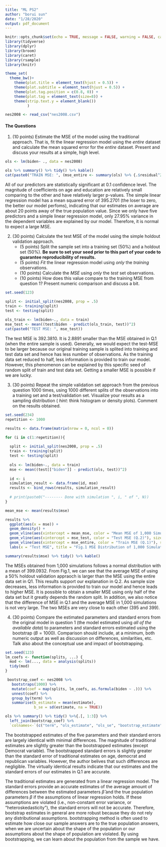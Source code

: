 ```yaml
---
title: "ML PS2"
author: "borui sun"
date: "1/28/2020"
output: pdf_document
---
```


```r
knitr::opts_chunk$set(echo = TRUE, message = FALSE, warning = FALSE, cache = TRUE)
library(tidyverse)
library(dplyr)
library(broom)
library(caret)
library(rsample)
library(knitr)

theme_set(
  theme_bw()+
    theme(plot.title = element_text(hjust = 0.5)) +
    theme(plot.subtitle = element_text(hjust = 0.5)) +
    theme(plot.tag.position = c(0.8, 0)) +
    theme(plot.tag = element_text(size=8)) +
    theme(strip.text.y = element_blank())
          )

nes2008 <- read_csv("nes2008.csv")
```


#### The Questions

1. (10 points) Estimate the MSE of the model using the traditional approach. That is, fit the linear regression model using the _entire_ dataset and calculate the mean squared error for the _entire_ dataset. Present and discuss your results at a simple, high level.

```r
ols <- lm(biden~ ., data = nes2008)

ols %>% summary() %>% tidy() %>% kable()
cat(paste0("TRAIN MSE: ", (mse_entire <- summary(ols) %>% {.$residual^2} %>% mean())))
```

All of our predictors are statistically significant at 0.1 confidence level. The magnitude of coefficients on age and education are relatively small comparing to the other and have relatively larger p-values. The simple linear regression model has a mean squared error of 395.2701 (the loser to zero, the better our model perfoms), indicating that our estimates on average are about 20 points away of the true population value. Since we only have five predictors and a simple linear regression model, only 27.95% variance in the dependent variables are explained by our model. Therefore, it is normal to expect a large MSE. 

2. (30 points) Calculate the test MSE of the model using the simple holdout validation approach.
    * (5 points) Split the sample set into a training set (50%) and a holdout set (50%). **Be sure to set your seed prior to this part of your code to guarantee reproducibility of results.**
    * (5 points) _Fit_ the linear regression model using _only_ the _training_ observations.
    * (10 points) Calculate the _MSE_ using _only_ the _test_ set observations.
    * (10 points) How does this value compare to the training MSE from question 1? Present numeric comparison and discuss a bit.
    
```r
set.seed(123)

split <- initial_split(nes2008, prop = .5)
train <- training(split)
test <- testing(split)
    
ols_train <- lm(biden~., data = train)
mse_test <- mean((test$biden - predict(ols_train, test))^2)
cat(paste0("TEST MSE: ", mse_test))

```

The test MSE is 392.3810. It is 2.8891 smaller than the MSE obtained in Q.1 (when the entire sample is used). Generally, we would expect the test-MSE to be larger because our original training sample is splited into training and test data set and hence has less number of observations. As the training data set reduced to half, less information is provided to train our model. However, this phenomenon can be explained by this specific seed of random split of train and test data set. Getting a smaller MSE is possible if we are lucky.  

3. (30 points) Repeat the simple validation set approach from the previous question 1000 times, using 1000 different splits of the observations into a training set and a test/validation set. Visualize your results as a sampling distribution ( *_hint_*: think histogram or density plots). Comment on the results obtained.

```r
set.seed(234)
repetition <- 1000

results <- data.frame(matrix(nrow = 0, ncol = 0))

for (i in c(1:repetition)){
  
  split <- initial_split(nes2008, prop = .5)
  train <- training(split)
  test <- testing(split)
  
  ols <- lm(biden~., data = train)
  mse <- mean((test[["biden"]] - predict(ols, test))^2)
  
  id <- i
  simulation_result <- data.frame(id, mse)
  results <- bind_rows(results, simulation_result)
  
  # print(paste0("-------- Done with simulation ", i, " of ", N))
}

mean_mse <- mean(results$mse)

results %>%
  ggplot(aes(x = mse)) +
  geom_density() +
  geom_vline(aes(xintercept = mean_mse, color = "Mean MSE of 1,000 Simulations"), size = 1) +
  geom_vline(aes(xintercept = mse_test, color = "Test MSE (Q.2)"), size = 1) +
  geom_vline(aes(xintercept = mse_entire, color = "Train MSE (Q.1)"), size = 1) +
  labs(x = "Test MSE", title = "Fig.1 MSE Distribution of 1,000 Simulations")
```
```r
summary(results$mse) %>% tidy() %>% kable()
```

The MSEs obtained from 1,000 simulations follows a normal distribution with a mean of 399.0932. From Fig.1, we can see that the average MSE of using a 50% holdout validation appraoch is larger than the MSE using the entire data set in Q1. This results support our explanation in Q.2. As sample size decreases, less information is provided to train our model and hence leads to higher MSE. It is possible to obtain a smaller MSE using only half of the data set but it greatly depends the random split. In addition, we also notice that the difference of MSE in Q.1 and the average MSE in 1,000 simulations is not very large. The two MSEs are very close to each other (395 and 399). 

4. (30 points) Compare the estimated parameters and standard errors from the original model in question 1 (the model estimated using _all of the available data_) to parameters and standard errors estimated using the bootstrap ($B = 1000$). Comparison should include, at a minimum, both numeric output as well as discussion on differences, similarities, etc. Talk also about the conceptual use and impact of bootstrapping.


```r
set.seed(123)
lm_coefs <- function(splits, ...) {
  mod <- lm(..., data = analysis(splits))
  tidy(mod)
}

 bootstrap_coef <- nes2008 %>%
   bootstraps(1000) %>%
   mutate(coef = map(splits, lm_coefs, as.formula(biden ~ .))) %>%
   unnest(coef) %>%
   group_by(term) %>%
   summarise(b_estimate = mean(estimate),
             b_se = sd(estimate, na = TRUE))

ols %>% summary() %>% tidy() %>%{.[, 1:3]} %>%
  left_join(bootstrap_coef) %>%
  `colnames<-`(c("term", "ols_estimate", "ols_se", "bootstrap_estimate", "bootstrap_se")) %>% kable()
```

The bootstrapped estimates of the five parameters and their standard errors are largely identical with minimal differences. The magnitude of traditional estimates are slightly greater than the bootstrapped estimates (except Democrat variable). The bootstrapped standard errors is slightly greater than the standard error of traditional estimates on age, democrat and republican variables. However, the author belives that such differences are negligible. The virtually identical results indicate that our estimates and the standard errors of our estimates in Q.1 are accurate. 

The traditional estimates are generated from a linear regression model. The standard errors provide an accurate estimates of the average amount of differences between the estimated parameters $\hat{\beta}$ and the true population parameters $\beta$ if the assumptions of linear regression holds. If these assumptions are violated (i.e., non-constant error variance, or "heteroskedasticity"), the standard errors will not be accurate. Therefore, bootstrap estimates in general are more robust because they do not rely any distributional assumptions. bootstrapping method is often used to estimate how close our sample answers are to the true population answers, when we are uncertain about the shape of the population or our assumptions about the shape of population are violated. By using bootstrapping, we can learn about the population from the sample we have.